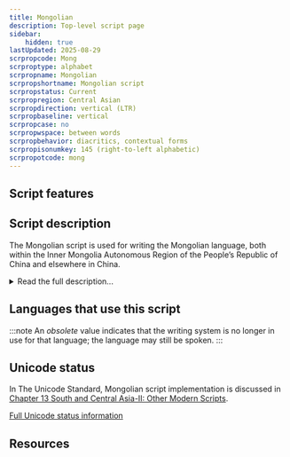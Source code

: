 ```yaml
---
title: Mongolian
description: Top-level script page
sidebar:
    hidden: true
lastUpdated: 2025-08-29
scrpropcode: Mong
scrproptype: alphabet
scrpropname: Mongolian
scrpropshortname: Mongolian script
scrpropstatus: Current
scrpropregion: Central Asian
scrpropdirection: vertical (LTR)
scrpropbaseline: vertical
scrpropcase: no
scrpropwspace: between words
scrpropbehavior: diacritics, contextual forms
scrpropisonumkey: 145 (right-to-left alphabetic)
scrpropotcode: mong
---
```



## Script features

<ScriptInfo />

## Script description

The Mongolian script is used for writing the Mongolian language, both within the Inner Mongolia Autonomous Region of the People’s Republic of China and elsewhere in China.

<details>
<summary>Read the full description...</summary>In the Mongolian People's Republic (Outer Mongolia), the traditional script was replaced by a Cyrillic orthography since the early 1940s, but revived in the 1990s, so that both scripts are now used in tandem.

Mongolian writing was derived from the Uighur script, a descendent of Sogdian Aramaic, during the reign of Genghis Khan in the 13th century. The script is written in vertical columns running from left to right. Some modern texts write horizontally from left to right; in these cases each letter is also rotated 90° to retain its original orientation with respect to the orientation of the line of text.

There are 8 vowel and 27 consonant letters in the script. Each letter has three letter forms for use in initial, medial, and final position in a word (with some exceptions; some letters can only be used in two positions so only have two forms). Some letters also have variant forms which can be used if the writer deems it more aesthetically desirable in the context of the surrounding letters.

Script-specific punctuation marks are used, including a full stop, a comma, and two symbols to mark the beginning and end of a passage. A set of digits from 0-9, derived from the Tibetan digits, is used.

There are four other scripts which are derived from and closely related to Mongolian. These are the Galik, Todo (or "clear script"), Manchu and Sibe scripts.
</details>

## Languages that use this script

:::note
An _obsolete_ value indicates that the writing system is no longer in use for that language; the language may still be spoken.
:::

<WsList script='Mong' wsMax='5' />

## Unicode status

In The Unicode Standard, Mongolian script implementation is discussed in [Chapter 13 South and Central Asia-II: Other Modern Scripts](http://www.unicode.org/versions/latest/ch13.pdf).


[Full Unicode status information](/scrlang/unicode/mong-unicode)

## Resources

<ScriptResources detailSummary='seemore' />

